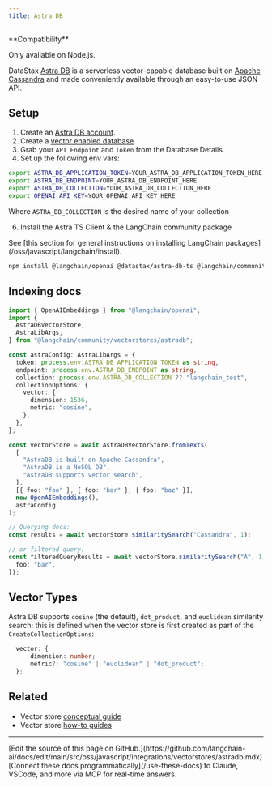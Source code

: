 ```yaml
---
title: Astra DB
---
```


<Tip>
**Compatibility**

Only available on Node.js.
</Tip>

DataStax [Astra DB](https://astra.datastax.com/register) is a serverless vector-capable database built on [Apache Cassandra](https://cassandra.apache.org/_/index.html) and made conveniently available through an easy-to-use JSON API.

## Setup

1. Create an [Astra DB account](https://astra.datastax.com/register).
2. Create a [vector enabled database](https://astra.datastax.com/createDatabase).
3. Grab your `API Endpoint` and `Token` from the Database Details.
4. Set up the following env vars:

```bash
export ASTRA_DB_APPLICATION_TOKEN=YOUR_ASTRA_DB_APPLICATION_TOKEN_HERE
export ASTRA_DB_ENDPOINT=YOUR_ASTRA_DB_ENDPOINT_HERE
export ASTRA_DB_COLLECTION=YOUR_ASTRA_DB_COLLECTION_HERE
export OPENAI_API_KEY=YOUR_OPENAI_API_KEY_HERE
```

Where `ASTRA_DB_COLLECTION` is the desired name of your collection

6. Install the Astra TS Client & the LangChain community package

<Tip>
See [this section for general instructions on installing LangChain packages](/oss/javascript/langchain/install).
</Tip>

```bash npm
npm install @langchain/openai @datastax/astra-db-ts @langchain/community @langchain/core
```
## Indexing docs

```typescript
import { OpenAIEmbeddings } from "@langchain/openai";
import {
  AstraDBVectorStore,
  AstraLibArgs,
} from "@langchain/community/vectorstores/astradb";

const astraConfig: AstraLibArgs = {
  token: process.env.ASTRA_DB_APPLICATION_TOKEN as string,
  endpoint: process.env.ASTRA_DB_ENDPOINT as string,
  collection: process.env.ASTRA_DB_COLLECTION ?? "langchain_test",
  collectionOptions: {
    vector: {
      dimension: 1536,
      metric: "cosine",
    },
  },
};

const vectorStore = await AstraDBVectorStore.fromTexts(
  [
    "AstraDB is built on Apache Cassandra",
    "AstraDB is a NoSQL DB",
    "AstraDB supports vector search",
  ],
  [{ foo: "foo" }, { foo: "bar" }, { foo: "baz" }],
  new OpenAIEmbeddings(),
  astraConfig
);

// Querying docs:
const results = await vectorStore.similaritySearch("Cassandra", 1);

// or filtered query:
const filteredQueryResults = await vectorStore.similaritySearch("A", 1, {
  foo: "bar",
});
```

## Vector Types

Astra DB supports `cosine` (the default), `dot_product`, and `euclidean` similarity search; this is defined when the
vector store is first created as part of the `CreateCollectionOptions`:

```typescript
  vector: {
      dimension: number;
      metric?: "cosine" | "euclidean" | "dot_product";
  };
```

## Related

- Vector store [conceptual guide](/oss/javascript/integrations/vectorstores)
- Vector store [how-to guides](/oss/javascript/integrations/vectorstores)

---

<Callout icon="pen-to-square" iconType="regular">
    [Edit the source of this page on GitHub.](https://github.com/langchain-ai/docs/edit/main/src/oss/javascript/integrations/vectorstores/astradb.mdx)
</Callout>
<Tip icon="terminal" iconType="regular">
    [Connect these docs programmatically](/use-these-docs) to Claude, VSCode, and more via MCP for    real-time answers.
</Tip>
